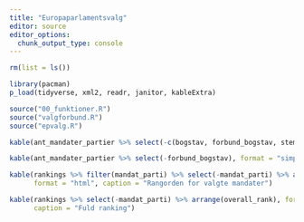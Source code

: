 ```yaml
---
title: "Europaparlamentsvalg"
editor: source
editor_options: 
  chunk_output_type: console
---
```


```r
rm(list = ls())

library(pacman)
p_load(tidyverse, xml2, readr, janitor, kableExtra)

source("00_funktioner.R")
source("valgforbund.R")
source("epvalg.R")

```



```r
kable(ant_mandater_partier %>% select(-c(bogstav, forbund_bogstav, stemmer, pct_stemmer)) %>% filter(mandater > 0), format = "simple")
```


```r

kable(ant_mandater_partier %>% select(-forbund_bogstav), format = "simple")

```

```r

kable(rankings %>% filter(mandat_parti) %>% select(-mandat_parti) %>% arrange(overall_rank),
      format = "html", caption = "Rangorden for valgte mandater")

```


```r
kable(rankings %>% select(-mandat_parti) %>% arrange(overall_rank), format = "html",
      caption = "Fuld ranking")

```

